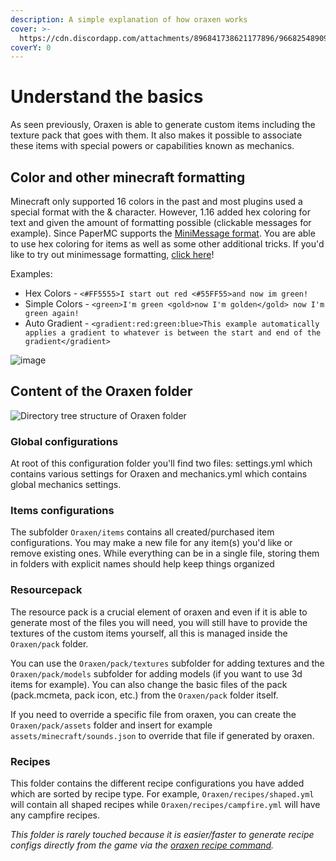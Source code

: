 ```yaml
---
description: A simple explanation of how oraxen works
cover: >-
  https://cdn.discordapp.com/attachments/896841738621177896/966825489098489856/unknown.png
coverY: 0
---
```


# Understand the basics

As seen previously, Oraxen is able to generate custom items including the texture pack that goes with them.
It also makes it possible to associate these items with special powers or capabilities known as mechanics.

## Color and other minecraft formatting

Minecraft only supported 16 colors in the past and most plugins used a special format with the & character. However, 1.16 added hex coloring for text and given the amount of formatting possible (clickable messages for example). Since PaperMC supports the [MiniMessage format](https://docs.adventure.kyori.net/minimessage.html#format). You are able to use hex coloring for items as well as some other additional tricks. If you'd like to try out minimessage formatting, [click here](https://webui.advntr.dev/)!

Examples:
* Hex Colors - `<#FF5555>I start out red <#55FF55>and now im green!`
* Simple Colors - `<green>I'm green <gold>now I'm golden</gold> now I'm green again!`
* Auto Gradient - `<gradient:red:green:blue>This example automatically applies a gradient to whatever is between the start and end of the gradient</gradient>`

![image](/assets/minimessage_example.png)

## Content of the Oraxen folder

![Directory tree structure of Oraxen folder](/assets/tree.png)

### Global configurations

At root of this configuration folder you'll find two files:
settings.yml which contains various settings for Oraxen and mechanics.yml which contains global mechanics settings.

### Items configurations

The subfolder `Oraxen/items` contains all created/purchased item configurations. You may make a new file for any item(s) you'd like or remove existing ones. While everything can be in a single file, storing them in folders with explicit names should help keep things organized

### Resourcepack

The resource pack is a crucial element of oraxen and even if it is able to generate most of the files you will need,
you will still have to provide the textures of the custom items yourself, all this is managed inside the `Oraxen/pack` folder.

You can use the `Oraxen/pack/textures` subfolder for adding textures and the `Oraxen/pack/models` subfolder for adding models (if you want to use 3d items for example).
You can also change the basic files of the pack (pack.mcmeta, pack icon, etc.) from the `Oraxen/pack` folder itself.

If you need to override a specific file from oraxen, you can create the `Oraxen/pack/assets` folder and insert for example `assets/minecraft/sounds.json` to override that file if generated by oraxen.

### Recipes

This folder contains the different recipe configurations you have added which are sorted by recipe type.
For example, `Oraxen/recipes/shaped.yml` will contain all shaped recipes while `Oraxen/recipes/campfire.yml` will have any campfire recipes.


*This folder is rarely touched because it is easier/faster to generate recipe configs directly from the game via the [oraxen recipe command](https://docs.oraxen.com/usage/commands#manage-recipes).*

